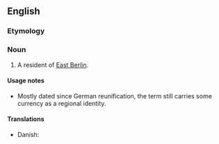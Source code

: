 ==English==

===Etymology===
{{suffix|en|East Berlin|er}}

===Noun===
{{en-noun}}

# {{lb|en|dated|historical}} A resident of [[East Berlin]].

====Usage notes====
* Mostly dated since German reunification, the term still carries some currency as a regional identity.

====Translations====
{{trans-top|resident of East Berlin}}
* Danish: {{t|da|østberliner|c}}
{{trans-mid}}
{{trans-bottom}}